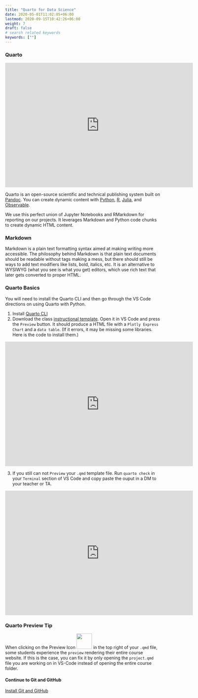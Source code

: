 ```yaml
---
title: "Quarto for Data Science"
date: 2020-05-01T11:02:05+06:00
lastmod: 2020-09-15T10:42:26+06:00
weight: 7
draft: false
# search related keywords
keywords: [""]
---
```



### Quarto 

```{=html}
<iframe id="kaltura_player" src="https://cdnapisec.kaltura.com/p/1157612/sp/115761200/embedIframeJs/uiconf_id/41338032/partner_id/1157612?iframeembed=true&playerId=kaltura_player&entry_id=1_2kwgff7s&flashvars[localizationCode]=en&amp;flashvars[sideBarContainer.plugin]=true&amp;flashvars[sideBarContainer.position]=left&amp;flashvars[sideBarContainer.clickToClose]=true&amp;flashvars[chapters.plugin]=true&amp;flashvars[chapters.layout]=vertical&amp;flashvars[chapters.thumbnailRotator]=false&amp;flashvars[streamSelector.plugin]=true&amp;flashvars[EmbedPlayer.SpinnerTarget]=videoHolder&amp;flashvars[dualScreen.plugin]=true&amp;flashvars[Kaltura.addCrossoriginToIframe]=true&amp;&wid=1_c9h26hzk" width="608" height="402" allowfullscreen webkitallowfullscreen mozAllowFullScreen allow="autoplay *; fullscreen *; encrypted-media *" sandbox="allow-downloads allow-forms allow-same-origin allow-scripts allow-top-navigation allow-pointer-lock allow-popups allow-modals allow-orientation-lock allow-popups-to-escape-sandbox allow-presentation allow-top-navigation-by-user-activation" frameborder="0" title="W01 - Install Quarto"></iframe>
```

Quarto is an open-source scientific and technical publishing system built on [Pandoc](https://pandoc.org/). You can create dynamic content with [Python](https://quarto.org/docs/computations/python.html), [R](https://quarto.org/docs/computations/r.html), [Julia](https://quarto.org/docs/computations/julia.html), and [Observable](https://quarto.org/docs/computations/ojs.html).

We use this perfect union of Jupyter Notebooks and RMarkdown for reporting on our projects. It leverages Markdown and Python code chunks to create dynamic HTML content.


### Markdown

Markdown is a plain text formatting syntax aimed at making writing more accessible. The philosophy behind Markdown is that plain text documents should be readable without tags making a mess, but there should still be ways to add text modifiers like lists, bold, italics, etc. It is an alternative to WYSIWYG (what you see is what you get) editors, which use rich text that later gets converted to proper HTML.


### Quarto Basics

You will need to install the Quarto CLI and then go through the VS Code directions on using Quarto with Python.

1. Install [Quarto CLI](https://quarto.org/docs/get-started/)
<!-- 1. Install [QUARTO VS Code Extension](https://marketplace.visualstudio.com/items?itemName=quarto.quarto)
3. [Setup your VS Code](https://quarto.org/docs/get-started/hello/vscode.html)
4. [Really read the VS Code setup entirely](https://quarto.org/docs/get-started/hello/vscode.html) -->
1. Download the class [instructional template](/Templates/ds250_project_template.qmd). Open it in VS Code and press the `Preview` button. It should produce a HTML file with a `Plotly Express Chart` and a `data table`. (If it errors, it may be missing some libraries. Here is the code to install them.)
```{=html}
<iframe id="kaltura_player" src="https://cdnapisec.kaltura.com/p/1157612/sp/115761200/embedIframeJs/uiconf_id/41338032/partner_id/1157612?iframeembed=true&playerId=kaltura_player&entry_id=1_g27qjdxx&flashvars[localizationCode]=en&amp;flashvars[sideBarContainer.plugin]=true&amp;flashvars[sideBarContainer.position]=left&amp;flashvars[sideBarContainer.clickToClose]=true&amp;flashvars[chapters.plugin]=true&amp;flashvars[chapters.layout]=vertical&amp;flashvars[chapters.thumbnailRotator]=false&amp;flashvars[streamSelector.plugin]=true&amp;flashvars[EmbedPlayer.SpinnerTarget]=videoHolder&amp;flashvars[dualScreen.plugin]=true&amp;flashvars[Kaltura.addCrossoriginToIframe]=true&amp;&wid=1_hxreaxti" width="608" height="402" allowfullscreen webkitallowfullscreen mozAllowFullScreen allow="autoplay *; fullscreen *; encrypted-media *" sandbox="allow-downloads allow-forms allow-same-origin allow-scripts allow-top-navigation allow-pointer-lock allow-popups allow-modals allow-orientation-lock allow-popups-to-escape-sandbox allow-presentation allow-top-navigation-by-user-activation" frameborder="0" title="W01 - Quarto Template Intro"></iframe>
```
3. If you still can not `Preview` your `.qmd` template file. Run `quarto check` in your `Terminal` section of VS Code and copy paste the ouput in a DM to your teacher or TA.
```{=html}
<iframe id="kaltura_player" src="https://cdnapisec.kaltura.com/p/1157612/sp/115761200/embedIframeJs/uiconf_id/41338032/partner_id/1157612?iframeembed=true&playerId=kaltura_player&entry_id=1_9y6jv0tb&flashvars[localizationCode]=en&amp;flashvars[sideBarContainer.plugin]=true&amp;flashvars[sideBarContainer.position]=left&amp;flashvars[sideBarContainer.clickToClose]=true&amp;flashvars[chapters.plugin]=true&amp;flashvars[chapters.layout]=vertical&amp;flashvars[chapters.thumbnailRotator]=false&amp;flashvars[streamSelector.plugin]=true&amp;flashvars[EmbedPlayer.SpinnerTarget]=videoHolder&amp;flashvars[dualScreen.plugin]=true&amp;flashvars[Kaltura.addCrossoriginToIframe]=true&amp;&wid=1_xyuzpp6t" width="608" height="402" allowfullscreen webkitallowfullscreen mozAllowFullScreen allow="autoplay *; fullscreen *; encrypted-media *" sandbox="allow-downloads allow-forms allow-same-origin allow-scripts allow-top-navigation allow-pointer-lock allow-popups allow-modals allow-orientation-lock allow-popups-to-escape-sandbox allow-presentation allow-top-navigation-by-user-activation" frameborder="0" title="W01 - Preview Quarto File"></iframe>
```


### Quarto Preview Tip
When clicking on the Preview Icon ![](/images/quarto_preview_icon.png){width=50} in the top right of your `.qmd` file, some students experience the `preview` rendering their entire course website. If this is the case, you can fix it by only opening the `project.qmd` file you are working on in VS-Code instead of opening the entire course folder.


#### Continue to Git and GitHub
[Install Git and GitHub](/Setup/git_github_setup.qmd)

<!-- ```Python
#%%
import sys
!{sys.executable} -m pip install nbformat nbclient
``` -->
<!-- 
## Class template

We have built a [template](/Templates/ds250_project_template_clean.qmd) to provide an example of you will submit your project reports (for additional details please see the [instructional template](/Templates/ds250_project_template.qmd)). As you use the template, the following items may help you understand how to write your report.

1. The template is a guide. Don't feel responsible for including every item beyond sections for each question.
2. Your appendix should have properly highlighted Python code that doesn't run off the page (other than file paths).
3. You can see examples of the html output [here](/Templates/ds250_project_template_clean.html) and [here](/Templates/template/ds50_project_template.html)


## Markdown Examples

You can read the complete syntax guide [at the daringfireball.net website](https://daringfireball.net/projects/markdown/syntax). The code chunk below highlights the standard syntax[^2]

```Markdown
*This text will be italic*
_This will also be italic_

**This text will be bold**
__This will also be bold__

_You **can** combine them_

You can make bulleted lists.

* Item 1
* Item 2
  * Item 2a
  * Item 2b

Or numbered lists.

1. Item 1
1. Item 2
1. Item 3
   1. Item 3a
   1. Item 3b

Place an image in the document.

![GitHub Logo](/images/logo.png)

or a link in a document

[GitHub](http://github.com)

You can even blockquote Kanye West said:

> We're living the future so
> the present is our past.

Finally, you can create tables. Check out `print(df.to_markdown())` to get tables from pandas.

First Header | Second Header
------------ | -------------
Content from cell 1 | Content from cell 2
Content in the first column | Content in the second column


Every once in a while, you may want strikethrough.

~~this~~
```
### Getting tables out of Pandas

You can create tables using Markdown in your reports. You can use the `.to_markdown()` method on your `DataFrame` object. You would use `print(df.to_markdown(index=False))` to get tables from pandas. They would print out in your interactive window as;

```markdown
name  | gender
----- | ------
J.    | Male
Katie | Female
```

You would then copy the output from your interactive window and paste it into your `.md` report.

[^1]: https://www.ultraedit.com/company/blog/community/what-is-markdown-why-use-it.html

[^2]: https://guides.github.com/features/mastering-markdown/ -->